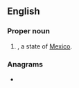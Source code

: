 {{also|jal|Jal|jäl|-jál}}
==English==

===Proper noun===
{{en-proper noun}}

# {{abbreviation of|Jalisco|lang=en|dot=|}}, a state of [[Mexico]].

===Anagrams===
* {{anagrams|en|A.L.J.|ALJ}}